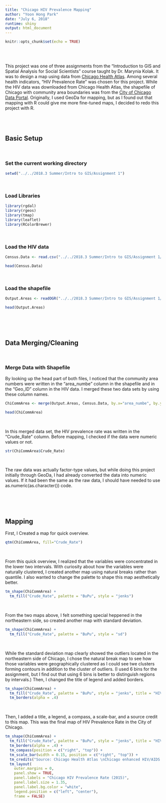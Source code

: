 ```yaml
---
title: "Chicago HIV Prevalence Mapping"
author: "Yoon Hong Park"
date: "July 6, 2018"
runtime: shiny
output: html_document
---
```


```r
knitr::opts_chunk$set(echo = TRUE)
```

<br><br>

This project was one of three assignments from the "Introduction to GIS and Spatial Analysis for Social Scientists" course taught by Dr. Marynia Kolak. It was to design a map using data from [Chicago Health Atlas](https://www.chicagohealthatlas.org/). Among several health indicators, "HIV Prevalence Rate" was chosen for this project. While the HIV data was downloaded from Chicago Health Atlas, the shapefile of Chicago with community area boundaries was from the [City of Chicago Data Portal](https://data.cityofchicago.org/). Originally, I used GeoDa for mapping, but as I found out that mapping with R could give me more fine-tuned maps, I decided to redo this project with R.

<br><br>

## **Basic Setup**

<br>

### **Set the current working directory**
```r
setwd("../../2018.3 Summer/Intro to GIS/Assignment 1")
```


<br>

### **Load Libraries**
```r
library(rgdal)
library(rgeos)
library(tmap)
library(leaflet)
library(RColorBrewer)
```



<br>

### **Load the HIV data**
```r
Census.Data <- read.csv("../../2018.3 Summer/Intro to GIS/Assignment 1/HIV_prevalence.csv")

head(Census.Data)
```



<br>

### **Load the shapefile**
```r
Output.Areas <- readOGR("../../2018.3 Summer/Intro to GIS/Assignment 1/Boundaries - Community Areas (current)", "geo_export_33b739f8-cd83-43f1-a0a4-17c16a5a9d46")

head(Output.Areas)
```



<br><br><br>

## **Data Merging/Cleaning**

<br>

### **Merge Data with Shapefile**

By looking up the head part of both files, I noticed that the community area numbers were written in the "area_numbe" column in the shapefile and in the "Geo_ID" column in the HIV data. I merged these two data sets by using these column names.
```r
ChiCommArea <- merge(Output.Areas, Census.Data, by.x="area_numbe", by.y="Geo_ID")

head(ChiCommArea)
```


<br>

In this merged data set, the HIV prevalence rate was written in the "Crude_Rate" column. Before mapping, I checked if the data were numeric values or not. 

```r
str(ChiCommArea$Crude_Rate)
```


<br>

The raw data was actually factor-type values, but while doing this project initially through GeoDa, I had already converted the data into numeric values. If it had been the same as the raw data, I should have needed to use as.numeric(as.character()) code.


<br><br><br>

## **Mapping**

First, I Created a map for quick overview.

```r
qtm(ChiCommArea, fill="Crude_Rate")
```


<br>

From this quick overview, I realized that the variables were concentrated in the lower two intervals. With curiosity about how the variables were naturally clustered, I created another map using natural breaks rather than quantile. I also wanted to change the palette to shape this map aesthetically better.

```r
tm_shape(ChiCommArea) + 
  tm_fill("Crude_Rate", palette = "BuPu", style = "jenks")
```


<br>

From the two maps above, I felt something special heppened in the northeastern side, so created another map with standard deviation.

```r
tm_shape(ChiCommArea) + 
  tm_fill("Crude_Rate", palette = "BuPu", style = "sd")
```


<br>

While the standard deviation map clearly showed the outliers located in the northeastern side of Chicago, I chose the natural break map to see how those variables were geographically clustered as I could see twe clusters forming contours in addition to the cluster of outliers. (I used 6 bins for the assignment, but I find out that using 6 bins is better to distinguish regions by intervals.) Then, I changed the title of legend and added borders.

```r
tm_shape(ChiCommArea) + 
  tm_fill("Crude_Rate", palette = "BuPu", style = "jenks", title = "HIV Prevalence Rate\n     (per 100,000 people)") + 
  tm_borders(alpha = .4)
```



<br>

Then, I added a title, a legend, a compass, a scale-bar, and a source credit to this map. This was the final map of HIV Prevalence Rate in the City of Chicago.

```r
tm_shape(ChiCommArea) + 
  tm_fill("Crude_Rate", palette = "BuPu", style = "jenks", title = "HIV Prevalence Rate\n     (per 100,000 people)") + 
  tm_borders(alpha = .4) +
  tm_compass(position = c("right", "top")) + 
  tm_scale_bar(width = 0.15, position = c("right", "top")) + 
  tm_credits("Source: Chicago Health Atlas \nChicago enhanced HIV/AIDS Reporting System(eHARS))", align = "left", size = 0.7, position = c("left", "bottom")) +
  tm_layout(
    outer.margins = 0,
    panel.show = TRUE,
    panel.labels = "Chicago HIV Prevalence Rate (2015)", 
    panel.label.size = 1.35,
    panel.label.bg.color = "white",
    legend.position = c("left", "center"), 
    frame = FALSE)
```